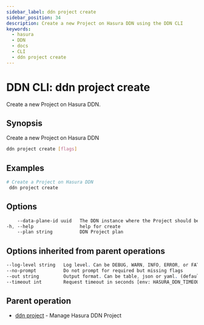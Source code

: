 ```yaml
---
sidebar_label: ddn project create
sidebar_position: 34
description: Create a new Project on Hasura DDN using the DDN CLI
keywords:
  - hasura
  - DDN
  - docs
  - CLI
  - ddn project create
---
```


# DDN CLI: ddn project create

Create a new Project on Hasura DDN.

## Synopsis

Create a new Project on Hasura DDN

```bash
ddn project create [flags]
```

## Examples

```bash
# Create a Project on Hasura DDN
 ddn project create
```

## Options

```sass
    --data-plane-id uuid   The DDN instance where the Project should be hosted
-h, --help                 help for create
    --plan string          DDN Project plan
```

## Options inherited from parent operations

```sass
--log-level string   Log level. Can be DEBUG, WARN, INFO, ERROR, or FATAL. (default "INFO")
--no-prompt          Do not prompt for required but missing flags
--out string         Output format. Can be table, json or yaml. (default "table")
--timeout int        Request timeout in seconds [env: HASURA_DDN_TIMEOUT] (default 100)
```

## Parent operation

- [ddn project](/cli/commands/ddn_project) - Manage Hasura DDN Project
